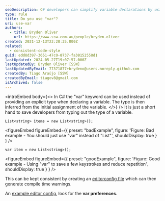 ```yaml
---
seoDescription: C# developers can simplify variable declarations by using the "var" keyword to infer the type from the initial assignment.
type: rule
title: Do you use "var"?
uri: use-var
authors:
  - title: Bryden Oliver
    url: https://www.ssw.com.au/people/bryden-oliver
created: 2021-12-13T23:28:35.000Z
related:
  - consistent-code-style
guid: edd8d397-3651-47c0-8737-fa38152558d1
lastUpdated: 2024-05-27T19:07:57.000Z
lastUpdatedBy: Bryden Oliver [SSW]
lastUpdatedByEmail: 77371877+brydeno@users.noreply.github.com
createdBy: Tiago Araújo [SSW]
createdByEmail: tiagov8@gmail.com
isArchived: false
---
```


<introEmbed
  body={<>
In C# the "var" keyword can be used instead of providing an explicit type when declaring a variable. The type is then inferred from the initial assignment of the variable.
  </>}
/>
It is just a short hand to save developers from typing out the type of a variable.

```
List<string> items = new List<string>();
```

<figureEmbed figureEmbed={{
  preset: "badExample",
  figure: 'Figure: Bad example - You should just use "var" instead of "List<string>"',
  shouldDisplay: true
} } />


```
var item = new List<string>();
```

<figureEmbed figureEmbed={{
  preset: "goodExample",
  figure: 'Figure: Good example - Using "var" to save a few keystrokes and reduce repetition',
  shouldDisplay: true
} } />


This can be kept consistent by creating an [editorconfig file](/consistent-code-style) which can then generate compile time warnings.

An [example editor config](https://github.com/SSWConsulting/SSW.CleanArchitecture/blob/main/.editorconfig), look for the **var preferences**.
